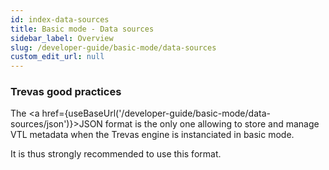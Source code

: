 ```yaml
---
id: index-data-sources
title: Basic mode - Data sources
sidebar_label: Overview
slug: /developer-guide/basic-mode/data-sources
custom_edit_url: null
---
```



### Trevas good practices

The <a href={useBaseUrl('/developer-guide/basic-mode/data-sources/json')}>JSON</a> format is the only one allowing to store and manage VTL metadata when the Trevas engine is instanciated in basic mode.

It is thus strongly recommended to use this format.

<div className="row">
	<div className="col">
		<Card
			title="JDBC"
			page={useBaseUrl('/developer-guide/basic-mode/data-sources/jdbc')}
		/>
	</div>
	<div className="col">
		<Card
			title="JSON"
			page={useBaseUrl('/developer-guide/basic-mode/data-sources/json')}
		/>
	</div>
	<div className="col">
		<Card
			title="Others"
			page={useBaseUrl('/developer-guide/basic-mode/data-sources/others')}
		/>
	</div>
</div>
